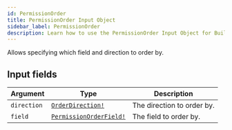```yaml
---
id: PermissionOrder
title: PermissionOrder Input Object
sidebar_label: PermissionOrder
description: Learn how to use the PermissionOrder Input Object for Builder's API.
---
```


Allows specifying which field and direction to order by.

## Input fields

| Argument    | Type                                                                | Description                |
| ----------- | ------------------------------------------------------------------- | -------------------------- |
| `direction` | [`OrderDirection!`](/composer/builder/api/schema/enum/OrderDirection.mdx)             | The direction to order by. |
| `field`     | [`PermissionOrderField!`](/composer/builder/api/schema/enum/PermissionOrderField.mdx) | The field to order by.     |
